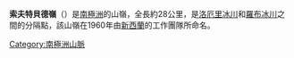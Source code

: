 {{unreferenced|time=2013-10-27T08:35:37+00:00}}
{{coord|83|3|S|163|45|E|display=title}}

'''索夫特貝德嶺'''（{{lang-en|Softbed Ridges}}）是[[南極洲|南極洲]]的山嶺，全長約28公里，是[[洛厄里冰川|洛厄里冰川]]和[[羅布冰川|羅布冰川]]之間的分隔點，該山嶺在1960年由[[新西蘭|新西蘭]]的工作團隊所命名。

{{DEFAULTSORT:Softbed Ridges}}
[[Category:南極洲山脈|Category:南極洲山脈]]


{{ShackletonCoast-geo-stub}}